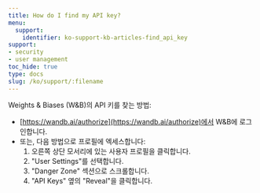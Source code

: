 ```yaml
---
title: How do I find my API key?
menu:
  support:
    identifier: ko-support-kb-articles-find_api_key
support:
- security
- user management
toc_hide: true
type: docs
slug: /ko/support/:filename
---
```


Weights & Biases (W&B)의 API 키를 찾는 방법:

- [https://wandb.ai/authorize](https://wandb.ai/authorize)에서 W&B에 로그인합니다.
- 또는, 다음 방법으로 프로필에 엑세스합니다:
  1. 오른쪽 상단 모서리에 있는 사용자 프로필을 클릭합니다.
  2. "User Settings"를 선택합니다.
  3. "Danger Zone" 섹션으로 스크롤합니다.
  4. "API Keys" 옆의 "Reveal"을 클릭합니다.
